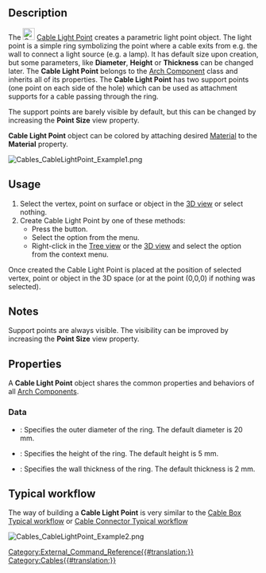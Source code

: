 <languages/>

{{Docnav
|[[Cables_CableConnector|CableConnector]]
|[[Cables_Material|Material]]
|[[Cables_Workbench|Cables]]
|IconL=Cables_CableConnector.svg
|IconR=Cables_Material.svg
|IconC=Cables_workbench_icon.svg
}}

{{GuiCommand
|Name=Cables CableLightPoint
|MenuLocation=Cables → Cable Light Point
|Workbenches=[[Cables_Workbench|Cables]]
|Shortcut=
|Version=1.0
|SeeAlso=[[Cables_Cable|Cables Cable]], [[Cables_CableBox|Cables CableBox]]
}}

==Description==

The [[Image:Cables_CableLightPoint.svg|24px]] [[Cables_CableLightPoint|Cable Light Point]] creates a parametric light point object. The light point is a simple ring symbolizing the point where a cable exits from e.g. the wall to connect a light source (e.g. a lamp). It has default size upon creation, but some parameters, like '''Diameter''', '''Height''' or '''Thickness''' can be changed later. The '''Cable Light Point''' belongs to the [[Arch_Component|Arch Component]] class and inherits all of its properties. The '''Cable Light Point''' has two support points (one point on each side of the hole) which can be used as attachment supports for a cable passing through the ring.

The support points are barely visible by default, but this can be changed by increasing the '''Point Size''' view property.

'''Cable Light Point''' object can be colored by attaching desired [[Arch_SetMaterial|Material]] to the '''Material''' property.

[[Image:Cables_CableLightPoint_Example1.png]]
{{Caption|Example of the default Cable Light Point:<br/>There are support points above and below the ring.}}

==Usage==

# Select the vertex, point on surface or object in the [[3D_view|3D view]] or select nothing.
# Create Cable Light Point by one of these methods:
#* Press the {{Button|[[Image:Cables_CableLightPoint.svg|16px]] [[Cables_CableLightPoint|Cable Light Point]]}} button.
#* Select the {{MenuCommand|Cables → [[Image:Cables_CableLightPoint.svg|16px]] Cable Light Point}} option from the menu.
#* Right-click in the [[Tree_view|Tree view]] or the [[3D_view|3D view]] and select the {{MenuCommand|Cables → [[Image:Cables_CableLightPoint.svg|16px]] Cable Light Point}} option from the context menu.

Once created the Cable Light Point is placed at the position of selected vertex, point or object in the 3D space (or at the point (0,0,0) if nothing was selected).

==Notes==

Support points are always visible. The visibility can be improved by increasing the '''Point Size''' view property.

==Properties==

A '''Cable Light Point''' object shares the common properties and behaviors of all [[Arch_Component|Arch Components]].

===Data===

{{TitleProperty|Cable Light Point}}

* {{PropertyData|Diameter|Length}}: Specifies the outer diameter of the ring. The default diameter is 20 mm.
* {{PropertyData|Height|Length}}: Specifies the height of the ring. The default height is 5 mm.
* {{PropertyData|Thickness|Length}}: Specifies the wall thickness of the ring. The default thickness is 2 mm.

==Typical workflow==

The way of building a '''Cable Light Point''' is very similar to the [[Cables_CableBox#Typical workflow|Cable Box Typical workflow]] or [[Cables_CableConnector#Typical workflow|Cable Connector Typical workflow]]

[[Image:Cables_CableLightPoint_Example2.png]]
{{Caption|Example of a cable ended inside Cable Light Point.}}


{{Docnav
|[[Cables_CableConnector|CableConnector]]
|[[Cables_Material|Material]]
|[[Cables_Workbench|Cables]]
|IconL=Cables_CableConnector.svg
|IconR=Cables_Material.svg
|IconC=Cables_workbench_icon.svg
}}

[[Category:External_Command_Reference{{#translation:}}]]
[[Category:Cables{{#translation:}}]]